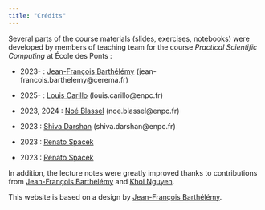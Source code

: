 ```yaml
---
title: "Crédits"
---
```


Several parts of the course materials (slides, exercises, notebooks) were developed by members of teaching team for the course *Practical Scientific Computing* at École des Ponts :

- 2023- : [Jean-François Barthélémy](https://jfbarthelemy.github.io/) (jean-francois.barthelemy@cerema.fr)

- 2025- : [Louis Carillo](https://louiscarillo.github.io/) (louis.carillo@enpc.fr)

- 2023, 2024 : [Noé Blassel](https://noeblassel.github.io/) (noe.blassel@enpc.fr)

- 2023 : [Shiva Darshan](https://shiva-darshan.github.io/) (shiva.darshan@enpc.fr)

- 2023 : [Renato Spacek](https://fr.linkedin.com/in/renatospacek)

- 2023 : [Renato Spacek](https://fr.linkedin.com/in/renatospacek)

In addition, the lecture notes were greatly improved thanks to contributions from [Jean-François Barthélémy](https://jfbarthelemy.github.io/) and [Khoi Nguyen](https://www.linkedin.com/in/binh-khoi-nguyen/?originalSubdomain=be).

This website is based on a design by [Jean-François Barthélémy](https://jfbarthelemy.github.io/).

